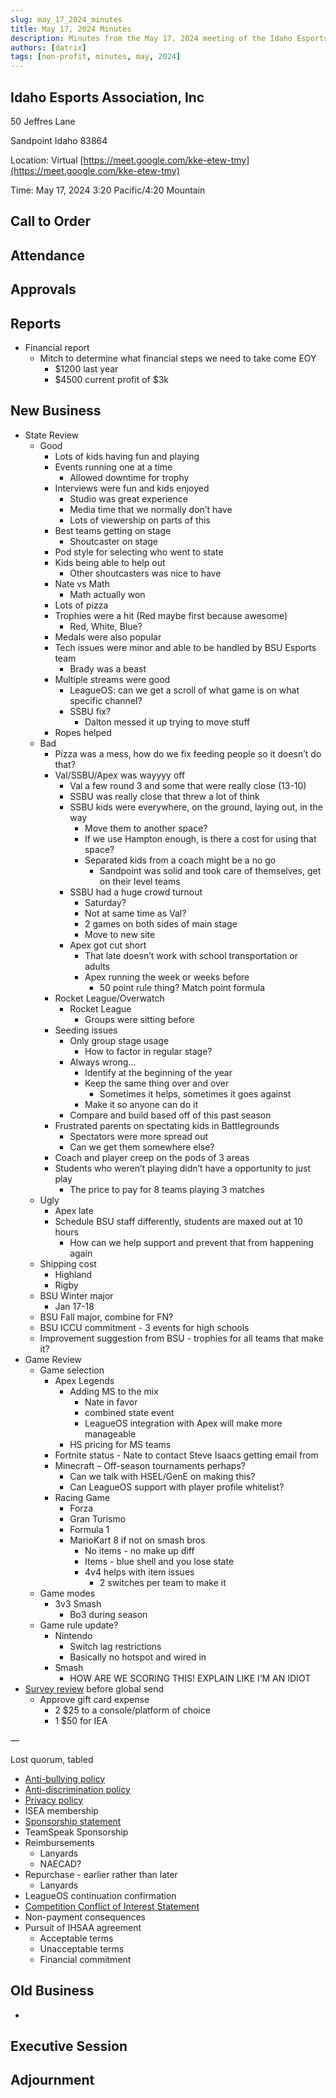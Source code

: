 ```yaml
---
slug: may_17_2024_minutes
title: May 17, 2024 Minutes
description: Minutes from the May 17, 2024 meeting of the Idaho Esports Association, Inc.
authors: [datrix]
tags: [non-profit, minutes, may, 2024]
---
```


## Idaho Esports Association, Inc

50 Jeffres Lane

Sandpoint Idaho 83864

Location: Virtual [https://meet.google.com/kke-etew-tmy](https://meet.google.com/kke-etew-tmy)

Time: May 17, 2024 3:20 Pacific/4:20 Mountain

## Call to Order

## Attendance

## Approvals

## Reports

* Financial report
  * Mitch to determine what financial steps we need to take come EOY
    * $1200 last year
    * $4500 current profit of $3k

## New Business

* State Review
  * Good
    * Lots of kids having fun and playing
    * Events running one at a time
      * Allowed downtime for trophy
    * Interviews were fun and kids enjoyed
      * Studio was great experience
      * Media time that we normally don’t have
      * Lots of viewership on parts of this
    * Best teams getting on stage
      * Shoutcaster on stage
    * Pod style for selecting who went to state
    * Kids being able to help out
      * Other shoutcasters was nice to have
    * Nate vs Math
      * Math actually won
    * Lots of pizza
    * Trophies were a hit (Red maybe first because awesome)
      * Red, White, Blue?
    * Medals were also popular
    * Tech issues were minor and able to be handled by BSU Esports team
      * Brady was a beast
    * Multiple streams were good
      * LeagueOS: can we get a scroll of what game is on what specific channel?
      * SSBU fix?
        * Dalton messed it up trying to move stuff
    * Ropes helped
  * Bad
    * Pizza was a mess, how do we fix feeding people so it doesn’t do that?
    * Val/SSBU/Apex was wayyyy off
      * Val a few round 3 and some that were really close (13-10)
      * SSBU was really close that threw a lot of think
      * SSBU kids were everywhere, on the ground, laying out, in the way
        * Move them to another space?
        * If we use Hampton enough, is there a cost for using that space?
        * Separated kids from a coach might be a no go
          * Sandpoint was solid and took care of themselves, get on their level teams
      * SSBU had a huge crowd turnout
        * Saturday?
        * Not at same time as Val?
        * 2 games on both sides of main stage
        * Move to new site
      * Apex got cut short
        * That late doesn’t work with school transportation or adults
        * Apex running the week or weeks before
          * 50 point rule thing? Match point formula
    * Rocket League/Overwatch
      * Rocket League
        * Groups were sitting before
    * Seeding issues
      * Only group stage usage
        * How to factor in regular stage?
      * Always wrong…
        * Identify at the beginning of the year
        * Keep the same thing over and over
          * Sometimes it helps, sometimes it goes against
        * Make it so anyone can do it
      * Compare and build based off of this past season
    * Frustrated parents on spectating kids in Battlegrounds
      * Spectators were more spread out
      * Can we get them somewhere else?
    * Coach and player creep on the pods of 3 areas
    * Students who weren’t playing didn’t have a opportunity to just play
      * The price to pay for 8 teams playing 3 matches
  * Ugly
    * Apex late
    * Schedule BSU staff differently, students are maxed out at 10 hours
      * How can we help support and prevent that from happening again
  * Shipping cost
    * Highland
    * Rigby
  * BSU Winter major
    * Jan 17-18
  * BSU Fall major, combine for FN?
  * BSU ICCU commitment - 3 events for high schools
  * Improvement suggestion from BSU - trophies for all teams that make it?
* Game Review
  * Game selection
    * Apex Legends
      * Adding MS to the mix
        * Nate in favor
        * combined state event
        * LeagueOS integration with Apex will make more manageable
      * HS pricing for MS teams
    * Fortnite status - Nate to contact Steve Isaacs getting email from
    * Minecraft – Off-season tournaments perhaps?
      * Can we talk with HSEL/GenE on making this?
      * Can LeagueOS support with player profile whitelist?
    * Racing Game
      * Forza
      * Gran Turismo
      * Formula 1
      * MarioKart 8 if not on smash bros
        * No items - no make up diff
        * Items - blue shell and you lose state
        * 4v4 helps with item issues
          * 2 switches per team to make it
  * Game modes
    * 3v3 Smash
      * Bo3 during season
  * Game rule update?
    * Nintendo
      * Switch lag restrictions
      * Basically no hotspot and wired in
    * Smash
      * HOW ARE WE SCORING THIS! EXPLAIN LIKE I’M AN IDIOT
* [Survey review](https://docs.google.com/forms/d/1voHuGe1VimFx82JSdgpOWtsX3dHznamY4IqnfKHI_LU/edit?usp=drive_web) before global send
  * Approve gift card expense
    * 2 $25 to a console/platform of choice
    * 1 $50 for IEA

—

Lost quorum, tabled

* [Anti-bullying policy](https://docs.google.com/document/d/1dCo78xLHdzfrBoaqEyI_3pI6XjJwF7EMf0J-8MexIy0/edit?usp=drive_link)
* [Anti-discrimination policy](https://docs.google.com/document/d/1XlYD-D_fmm7SDC4IMTHqxhrxpXItA-deIi84OqWUulY/edit?usp=drive_link)
* [Privacy policy](https://docs.google.com/document/d/1SNak_TJpbZk_r-5EGBpc84-EPofPQtwnnPmehzQHCKI/edit?usp=drive_link)
* ISEA membership
* [Sponsorship statement](https://docs.google.com/document/d/1bAd532VNDGJds3FvzuwHtScKdlS6HGKA-ldIT3CkvI4/edit?usp=sharing)
* TeamSpeak Sponsorship
* Reimbursements
  * Lanyards
  * NAECAD?
* Repurchase - earlier rather than later
  * Lanyards
* LeagueOS continuation confirmation
* [Competition Conflict of Interest Statement](https://docs.google.com/document/d/1j-TNKKTARTLTDa9xkruafSFvX50JB0BMgBEJVjcfsks/edit?usp=sharing)
* Non-payment consequences
* Pursuit of IHSAA agreement
  * Acceptable terms
  * Unacceptable terms
  * Financial commitment

## Old Business

*

## Executive Session

## Adjournment

